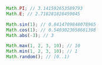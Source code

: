 ```js
Math.PI; // 3.141592653589793
Math.E; // 2.718281828459045

Math.sin(1); // 0.8414709848078965
Math.cos(1); // 0.5403023058681398
Math.abs(-3); // 3

Math.max(1, 2, 3, 10); // 10
Math.min(1, 2, 3, 10); // 1
Math.random(); // [0..1)
```
